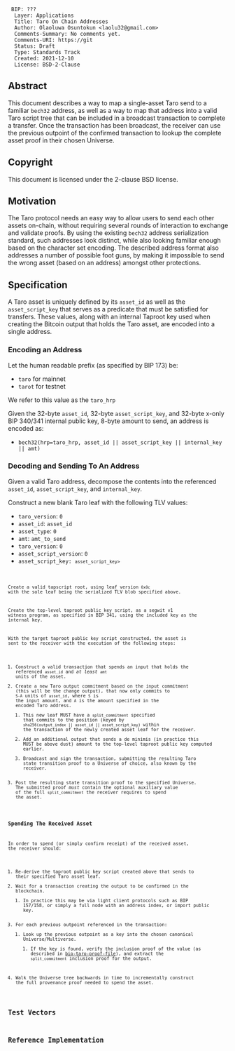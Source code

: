 <pre>
 BIP: ???
  Layer: Applications
  Title: Taro On Chain Addresses
  Author: Olaoluwa Osuntokun <laolu32@gmail.com>
  Comments-Summary: No comments yet.
  Comments-URI: https://git
  Status: Draft
  Type: Standards Track
  Created: 2021-12-10
  License: BSD-2-Clause
</pre>

==Abstract==

This document describes a way to map a single-asset Taro send to a familiar
<code>bech32</code> address, as well as a way to map that address into a valid
Taro script tree that can be included in a broadcast transaction to complete a
transfer. Once the transaction has been broadcast, the receiver can use the
previous outpoint of the confirmed transaction to lookup the complete asset
proof in their chosen Universe.

==Copyright==

This document is licensed under the 2-clause BSD license.

==Motivation==

The Taro protocol needs an easy way to allow users to send each other assets
on-chain, without requiring several rounds of interaction to exchange and
validate proofs. By using the existing <code>bech32</code> address
serialization standard, such addresses look distinct, while also looking
familiar enough based on the character set encoding. The described address
format also addresses a number of possible foot guns, by making it impossible
to send the wrong asset (based on an address) amongst other protections.

==Specification==

A Taro asset is uniquely defined by its <code>asset_id</code> as well as the
<code>asset_script_key</code> that serves as a predicate that must be
satisfied for transfers. These values, along with an internal Taproot key used
when creating the Bitcoin output that holds the Taro asset, are encoded into a
single address.

===Encoding an Address===

Let the human readable prefix (as specified by BIP 173) be:

* <code>taro</code> for mainnet
* <code>tarot</code> for testnet

We refer to this value as the <code>taro_hrp</code>

Given the 32-byte <code>asset_id</code>, 32-byte
<code>asset_script_key</code>, and 32-byte x-only BIP 340/341 internal public
key, 8-byte amount to send, an address is encoded as:
* <code>bech32(hrp=taro_hrp, asset_id || asset_script_key || internal_key || amt)</code>

===Decoding and Sending To An Address===

Given a valid Taro address, decompose the contents into the referenced
<code>asset_id</code>, <code>asset_script_key</code>, and
<code>internal_key</code>.

Construct a new blank Taro leaf with the following TLV values:
* <code>taro_version</code>: <code>0</code>
* <code>asset_id</code>: <code>asset_id</code>
* <code>asset_type</code>: <code>0</code>
* <code>amt</code>: <code>amt_to_send</code>
* <code>taro_version</code>: <code>0</code>
* <code>asset_script_version</code>: <code>0</code>
* <code>asset_script_key: <code>asset_script_key>

Create a valid tapscript root, using leaf version <code>0x0c</code> with the
sole leaf being the serialized TLV blob specified above.

Create the top-level taproot public key script, as a segwit v1 witness
program, as specified in BIP 341, using the included key as the internal key.

With the target taproot public key script constructed, the asset is sent to the
receiver with the execution of the following steps:
# Construct a valid transaction that spends an input that holds the referenced <code>asset_id</code> and ''at least'' <code>amt</code> units of the asset.
# Create a new Taro output commitment based on the input commitment (this will be the change output), that now only commits to <code>S-A</code> units of <code>asset_id</code>, where <code>S</code> is the input amount, and <code>A</code> is the amount specified in the encoded Taro address.
## This new leaf MUST have a <code>split_commitment</code> specified that commits to the position (keyed by <code>sha256(output_index || asset_id || asset_script_key)</code> within the transaction of the newly created asset leaf for the receiver.
## Add an additional output that sends a de minimis (in practice this MUST be above dust) amount to the top-level taproot public key computed earlier.
## Broadcast and sign the transaction, submitting the resulting Taro state transition proof to a Universe of choice, also known by the receiver.
# Post the resulting state transition proof to the specified Universe. The submitted proof ''must'' contain the optional auxiliary value of the full <code>split_commitment</code> the receiver requires to spend the asset.

===Spending The Received Asset===

In order to spend (or simply confirm receipt) of the received asset, the
receiver should:
# Re-derive the taproot public key script created above that sends to their specified Taro asset leaf.
# Wait for a transaction creating the output to be confirmed in the blockchain.
## In practice this may be via light client protocols such as BIP 157/158, or simply a full node with an address index, or import public key.
# For each previous outpoint referenced in the transaction:
## Look up the previous outpoint as a key into the chosen canonical Universe/Multiverse.
### If the key is found, verify the inclusion proof of the value (as described in [[../master/bip-taro-proof-file.mediawiki|bip-taro-proof-file]]), and extract the <code>split_commitment</code> inclusion proof for the output.
# Walk the Universe tree backwards in time to incrementally construct the full provenance proof needed to spend the asset.

==Test Vectors==

==Reference Implementation==
